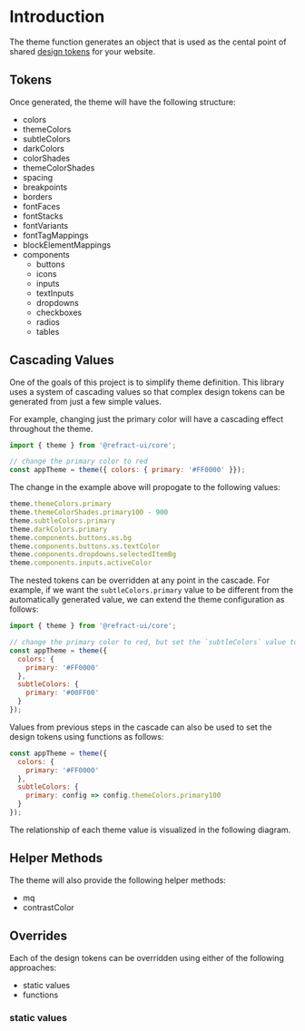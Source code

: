 # Introduction


The theme function generates an object that is used as the cental point of
shared [design tokens](https://css-tricks.com/what-are-design-tokens/) for your website.

## Tokens

Once generated, the theme will have the following structure:

* colors
* themeColors
* subtleColors
* darkColors
* colorShades
* themeColorShades
* spacing
* breakpoints
* borders
* fontFaces
* fontStacks
* fontVariants
* fontTagMappings
* blockElementMappings
* components
  * buttons
  * icons
  * inputs
  * textInputs
  * dropdowns
  * checkboxes
  * radios
  * tables

## Cascading Values

One of the goals of this project is to simplify theme definition. This library
uses a system of cascading values so that complex design tokens can be
generated from just a few simple values.

For example, changing just the primary color will have a cascading effect
throughout the theme.

```js
import { theme } from '@refract-ui/core';

// change the primary color to red
const appTheme = theme({ colors: { primary: '#FF0000' }});
```

The change in the example above will propogate to the following values:

``` js
theme.themeColors.primary
theme.themeColorShades.primary100 - 900
theme.subtleColors.primary
theme.darkColors.primary
theme.components.buttons.xs.bg
theme.components.buttons.xs.textColor
theme.components.dropdowns.selectedItemBg
theme.components.inputs.activeColor
```

The nested tokens can be overridden at any point in the cascade. For example,
if we want the `subtleColors.primary` value to be different from the
automatically generated value, we can extend the theme configuration as
follows:

``` js
import { theme } from '@refract-ui/core';

// change the primary color to red, but set the `subtleColors` value to green
const appTheme = theme({ 
  colors: { 
    primary: '#FF0000'
  },
  subtleColors: {
    primary: '#00FF00'
  }
});
```

Values from previous steps in the cascade can also be used to set the design
tokens using functions as follows:

``` js
const appTheme = theme({
  colors: { 
    primary: '#FF0000'
  },
  subtleColors: {
    primary: config => config.themeColors.primary100
  }
});
```

The relationship of each theme value is visualized in the following diagram.

<Story
  id="docs-themediagram--overview"
/>

## Helper Methods

The theme will also provide the following helper methods:

* mq
* contrastColor

## Overrides

Each of the design tokens can be overridden using either of the following approaches:

* static values
* functions

### static values
